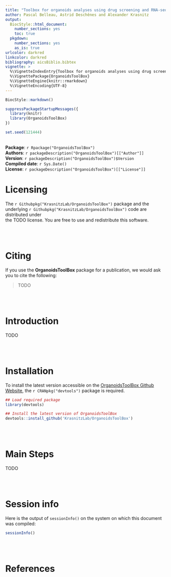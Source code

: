 ```yaml
---
title: "Toolbox for organoids analyses using drug screening and RNA-sequencing"
author: Pascal Belleau, Astrid Deschênes and Alexander Krasnitz
output:
  BiocStyle::html_document:
    number_sections: yes
    toc: true
  pkgdown:
    number_sections: yes
    as_is: true
urlcolor: darkred
linkcolor: darkred
bibliography: aicsBiblio.bibtex
vignette: >
  %\VignetteIndexEntry{Toolbox for organoids analyses using drug screening and RNA-sequencing}
  %\VignettePackage{OrganoidsToolBox}
  %\VignetteEngine{knitr::rmarkdown}
  %\VignetteEncoding{UTF-8}
---
```


```r
BiocStyle::markdown()

suppressPackageStartupMessages({
  library(knitr)
  library(OrganoidsToolBox)
})

set.seed(121444)
```

<br />
**Package**: `r Rpackage("OrganoidsToolBox")`<br />
**Authors**: `r packageDescription("OrganoidsToolBox")[["Author"]]`<br />
**Version**: `r packageDescription("OrganoidsToolBox")$Version`<br />
**Compiled date**: `r Sys.Date()`<br />
**License**: `r packageDescription("OrganoidsToolBox")[["License"]]`<br />


# Licensing 

The `r Githubpkg("KrasnitzLab/OrganoidsToolBox")` package and the underlying 
`r Githubpkg("KrasnitzLab/OrganoidsToolBox")` code are distributed under  
the TODO license. You are free to use and 
redistribute this software.  

<br>
<br>

# Citing

If you use the **OrganoidsToolBox** package for a publication, we would ask 
you to cite the following:

> TODO 

<br>
<br>

# Introduction
TODO

<br>
<br>

# Installation

To install the latest version accessible on the 
[OrganoidsToolBox Github Website](https://github.com/KrasnitzLab/OrganoidsToolBox "OrganoidsToolBox Github Site"), 
the `r CRANpkg("devtools")` package is required.

```r
## Load required package
library(devtools)

## Install the latest version of OrganoidsToolBox
devtools::install_github('KrasnitzLab/OrganoidsToolBox')
```

<br>
<br>


# Main Steps

TODO


<br>
<br>

# Session info

Here is the output of `sessionInfo()` on the system on which this document was 
compiled:

```r
sessionInfo()
```

<br>
<br>


# References

